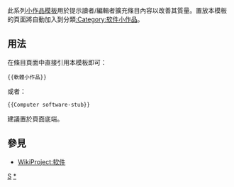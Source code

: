 <noinclude>{{template doc page viewed directly}}</noinclude>
<!-- 在本行下編輯模板說明 -->
此系列[[:Category:小作品模板|小作品模板]]用於提示讀者/編輯者擴充條目內容以改善其質量。置放本模板的頁面將自動加入到分類[[:Category:软件小作品]]。
== 用法 ==
在條目頁面中直接引用本模板即可：
<pre>{{軟體小作品}}
</pre>
或者：
<pre>{{Computer software-stub}}
</pre>
建議置於頁面底端。
== 參見 ==
* [[WikiProject:软件]]
<includeonly>
<!-- 本行下加入模板的分類 -->
[[Category:電腦小作品模板|S]]
[[Category:软件小作品|*]]
</includeonly>